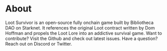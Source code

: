 # About

Loot Survivor is an open-source fully onchain game built by Bibliotheca DAO on Starknet. It references the original Loot contract written by Dom Hoffman and propels the Loot Lore into an addictive survival game. Want to contribute? Visit the Github and check out latest issues. Have a question? Reach out on Discord or Twitter.
